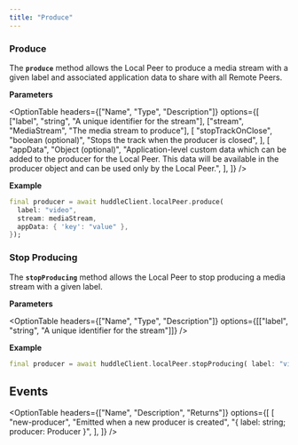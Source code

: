 ```yaml
---
title: "Produce"
---
```



### Produce

The **`produce`** method allows the Local Peer to produce a media stream with a given label and associated application data to share with all Remote Peers.

**Parameters**

<OptionTable
  headers={["Name", "Type", "Description"]}
  options={[
    ["label", "string", "A unique identifier for the stream"],
    ["stream", "MediaStream", "The media stream to produce"],
    [
      "stopTrackOnClose",
      "boolean (optional)",
      "Stops the track when the producer is closed",
    ],
    [
      "appData",
      "Object (optional)",
      "Application-level custom data which can be added to the producer for the Local Peer. This data will be available in the producer object and can be used only by the Local Peer.",
    ],
  ]}
/>

**Example**

```dart
final producer = await huddleClient.localPeer.produce(
  label: "video",
  stream: mediaStream,
  appData: { 'key': "value" },
});
```

### Stop Producing

The **`stopProducing`** method allows the Local Peer to stop producing a media stream with a given label.

**Parameters**

<OptionTable
  headers={["Name", "Type", "Description"]}
  options={[["label", "string", "A unique identifier for the stream"]]}
/>

**Example**

```dart
final producer = await huddleClient.localPeer.stopProducing( label: "video" );
```

## Events

<OptionTable
  headers={["Name", "Description", "Returns"]}
  options={[
    [
      "new-producer",
      "Emitted when a new producer is created",
      "{ label: string; producer: Producer }",
    ],
  ]}
/>
